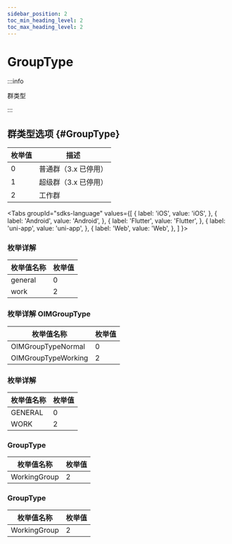 ```yaml
---
sidebar_position: 2
toc_min_heading_level: 2
toc_max_heading_level: 2
---
```


# GroupType

:::info

群类型

:::

## 群类型选项 {#GroupType}

| 枚举值 | 描述                 |
| ------ | -------------------- |
| 0      | 普通群（3.x 已停用） |
| 1      | 超级群（3.x 已停用） |
| 2      | 工作群               |

<Tabs
groupId="sdks-language"
values={[
{ label: 'iOS', value: 'iOS', },
{ label: 'Android', value: 'Android', },
{ label: 'Flutter', value: 'Flutter', },
{ label: 'uni-app', value: 'uni-app', },
{ label: 'Web', value: 'Web', },
]
}>

<TabItem value="Flutter">

### 枚举详解

| 枚举值名称 | 枚举值 |
| ---------- | ------ |
| general    | 0      |
| work       | 2      |

</TabItem>

<TabItem value="iOS">

### 枚举详解 OIMGroupType

| 枚举值名称          | 枚举值 |
| ------------------- | ------ |
| OIMGroupTypeNormal  | 0      |
| OIMGroupTypeWorking | 2      |

</TabItem>

<TabItem value="Android">

### 枚举详解

| 枚举值名称 | 枚举值 |
| ---------- | ------ |
| GENERAL    | 0      |
| WORK       | 2      |

</TabItem>

<TabItem value="Web">

### GroupType

| 枚举值名称   | 枚举值 |
| ------------ | ------ |
| WorkingGroup | 2      |

</TabItem>

<TabItem value="uni-app">

### GroupType

| 枚举值名称   | 枚举值 |
| ------------ | ------ |
| WorkingGroup | 2      |

</TabItem>

</Tabs>

